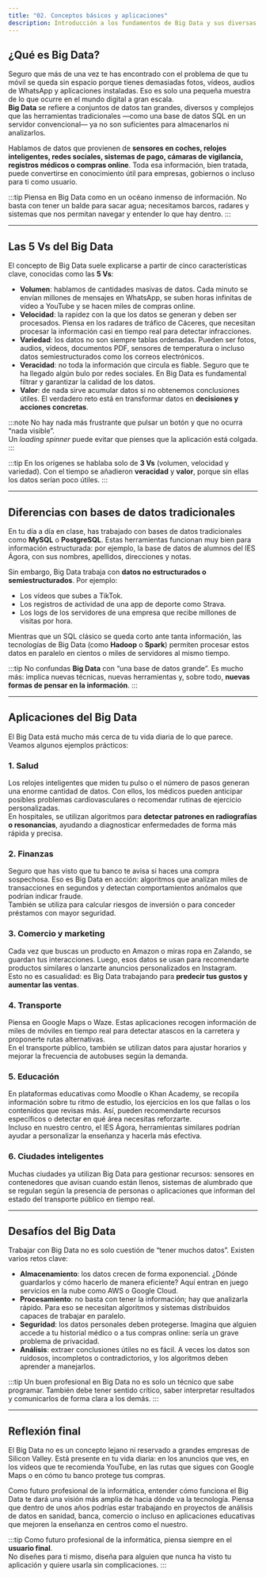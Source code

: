 ```yaml
---
title: "02. Conceptos básicos y aplicaciones"
description: Introducción a los fundamentos de Big Data y sus diversas aplicaciones en el mundo actual.
---
```


## ¿Qué es Big Data?

Seguro que más de una vez te has encontrado con el problema de que tu móvil se queda sin espacio porque tienes demasiadas fotos, vídeos, audios de WhatsApp y aplicaciones instaladas. Eso es solo una pequeña muestra de lo que ocurre en el mundo digital a gran escala.  
**Big Data** se refiere a conjuntos de datos tan grandes, diversos y complejos que las herramientas tradicionales —como una base de datos SQL en un servidor convencional— ya no son suficientes para almacenarlos ni analizarlos.  

Hablamos de datos que provienen de **sensores en coches, relojes inteligentes, redes sociales, sistemas de pago, cámaras de vigilancia, registros médicos o compras online**. Toda esa información, bien tratada, puede convertirse en conocimiento útil para empresas, gobiernos o incluso para ti como usuario.

:::tip
Piensa en Big Data como en un océano inmenso de información. No basta con tener un balde para sacar agua; necesitamos barcos, radares y sistemas que nos permitan navegar y entender lo que hay dentro.
:::

---

## Las 5 Vs del Big Data

El concepto de Big Data suele explicarse a partir de cinco características clave, conocidas como las **5 Vs**:

- **Volumen**: hablamos de cantidades masivas de datos. Cada minuto se envían millones de mensajes en WhatsApp, se suben horas infinitas de vídeo a YouTube y se hacen miles de compras online.  
- **Velocidad**: la rapidez con la que los datos se generan y deben ser procesados. Piensa en los radares de tráfico de Cáceres, que necesitan procesar la información casi en tiempo real para detectar infracciones.  
- **Variedad**: los datos no son siempre tablas ordenadas. Pueden ser fotos, audios, vídeos, documentos PDF, sensores de temperatura o incluso datos semiestructurados como los correos electrónicos.  
- **Veracidad**: no toda la información que circula es fiable. Seguro que te ha llegado algún bulo por redes sociales. En Big Data es fundamental filtrar y garantizar la calidad de los datos.  
- **Valor**: de nada sirve acumular datos si no obtenemos conclusiones útiles. El verdadero reto está en transformar datos en **decisiones y acciones concretas**.

:::note
No hay nada más frustrante que pulsar un botón y que no ocurra “nada visible”.  
Un *loading spinner* puede evitar que pienses que la aplicación está colgada.
:::

:::tip
En los orígenes se hablaba solo de **3 Vs** (volumen, velocidad y variedad). Con el tiempo se añadieron **veracidad** y **valor**, porque sin ellas los datos serían poco útiles.
:::

---

## Diferencias con bases de datos tradicionales

En tu día a día en clase, has trabajado con bases de datos tradicionales como **MySQL** o **PostgreSQL**. Estas herramientas funcionan muy bien para información estructurada: por ejemplo, la base de datos de alumnos del IES Ágora, con sus nombres, apellidos, direcciones y notas.

Sin embargo, Big Data trabaja con **datos no estructurados o semiestructurados**. Por ejemplo:

- Los vídeos que subes a TikTok.  
- Los registros de actividad de una app de deporte como Strava.  
- Los logs de los servidores de una empresa que recibe millones de visitas por hora.  

Mientras que un SQL clásico se queda corto ante tanta información, las tecnologías de Big Data (como **Hadoop** o **Spark**) permiten procesar estos datos en paralelo en cientos o miles de servidores al mismo tiempo.

:::tip
No confundas **Big Data** con “una base de datos grande”. Es mucho más: implica nuevas técnicas, nuevas herramientas y, sobre todo, **nuevas formas de pensar en la información**.
:::

---

## Aplicaciones del Big Data

El Big Data está mucho más cerca de tu vida diaria de lo que parece. Veamos algunos ejemplos prácticos:

### 1. Salud

Los relojes inteligentes que miden tu pulso o el número de pasos generan una enorme cantidad de datos. Con ellos, los médicos pueden anticipar posibles problemas cardiovasculares o recomendar rutinas de ejercicio personalizadas.  
En hospitales, se utilizan algoritmos para **detectar patrones en radiografías o resonancias**, ayudando a diagnosticar enfermedades de forma más rápida y precisa.

### 2. Finanzas

Seguro que has visto que tu banco te avisa si haces una compra sospechosa. Eso es Big Data en acción: algoritmos que analizan miles de transacciones en segundos y detectan comportamientos anómalos que podrían indicar fraude.  
También se utiliza para calcular riesgos de inversión o para conceder préstamos con mayor seguridad.

### 3. Comercio y marketing

Cada vez que buscas un producto en Amazon o miras ropa en Zalando, se guardan tus interacciones. Luego, esos datos se usan para recomendarte productos similares o lanzarte anuncios personalizados en Instagram.  
Esto no es casualidad: es Big Data trabajando para **predecir tus gustos y aumentar las ventas**.

### 4. Transporte

Piensa en Google Maps o Waze. Estas aplicaciones recogen información de miles de móviles en tiempo real para detectar atascos en la carretera y proponerte rutas alternativas.  
En el transporte público, también se utilizan datos para ajustar horarios y mejorar la frecuencia de autobuses según la demanda.

### 5. Educación

En plataformas educativas como Moodle o Khan Academy, se recopila información sobre tu ritmo de estudio, los ejercicios en los que fallas o los contenidos que revisas más. Así, pueden recomendarte recursos específicos o detectar en qué área necesitas reforzarte.  
Incluso en nuestro centro, el IES Ágora, herramientas similares podrían ayudar a personalizar la enseñanza y hacerla más efectiva.

### 6. Ciudades inteligentes

Muchas ciudades ya utilizan Big Data para gestionar recursos: sensores en contenedores que avisan cuando están llenos, sistemas de alumbrado que se regulan según la presencia de personas o aplicaciones que informan del estado del transporte público en tiempo real.

---

## Desafíos del Big Data

Trabajar con Big Data no es solo cuestión de “tener muchos datos”. Existen varios retos clave:

- **Almacenamiento**: los datos crecen de forma exponencial. ¿Dónde guardarlos y cómo hacerlo de manera eficiente? Aquí entran en juego servicios en la nube como AWS o Google Cloud.  
- **Procesamiento**: no basta con tener la información; hay que analizarla rápido. Para eso se necesitan algoritmos y sistemas distribuidos capaces de trabajar en paralelo.  
- **Seguridad**: los datos personales deben protegerse. Imagina que alguien accede a tu historial médico o a tus compras online: sería un grave problema de privacidad.  
- **Análisis**: extraer conclusiones útiles no es fácil. A veces los datos son ruidosos, incompletos o contradictorios, y los algoritmos deben aprender a manejarlos.

:::tip
Un buen profesional en Big Data no es solo un técnico que sabe programar. También debe tener sentido crítico, saber interpretar resultados y comunicarlos de forma clara a los demás.
:::

---

## Reflexión final

El Big Data no es un concepto lejano ni reservado a grandes empresas de Silicon Valley. Está presente en tu vida diaria: en los anuncios que ves, en los vídeos que te recomienda YouTube, en las rutas que sigues con Google Maps o en cómo tu banco protege tus compras.  

Como futuro profesional de la informática, entender cómo funciona el Big Data te dará una visión más amplia de hacia dónde va la tecnología. Piensa que dentro de unos años podrías estar trabajando en proyectos de análisis de datos en sanidad, banca, comercio o incluso en aplicaciones educativas que mejoren la enseñanza en centros como el nuestro.

:::tip
Como futuro profesional de la informática, piensa siempre en el **usuario final**.  
No diseñes para ti mismo, diseña para alguien que nunca ha visto tu aplicación y quiere usarla sin complicaciones.
:::
